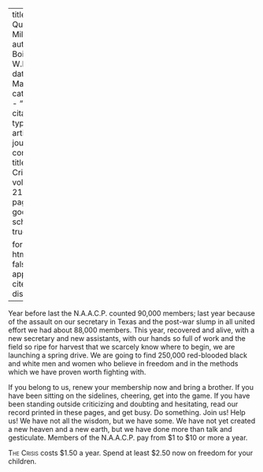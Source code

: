 
---
title: 'A Quarter Million'
author: Du Bois, W.E.B.
date: Mar. 1921
categories: 
  - ""
citation: 
  type: article-journal
  container-title: The Crisis
  volume: 21
  issue: 5
  page: 213
google-scholar: true

format:
  html:
    toc: false
    appendix-cite-as: display
---


Year before last the N.A.A.C.P. counted 90,000 members; last year because of the assault on our secretary in Texas and the post-war slump in all united effort we had about 88,000 members. This year, recovered and alive, with a new secretary and new assistants, with our hands so full of work and the field so ripe for harvest that we scarcely know where to begin, we are launching a spring drive. We are going to find 250,000 red-blooded black and white men and women who believe in freedom and in the methods which we have proven worth fighting with.

If you belong to us, renew your membership now and bring a brother. If you have been sitting on the sidelines, cheering, get into the game. If you have been standing outside criticizing and doubting and hesitating, read our record printed in these pages, and get busy. Do something. Join us! Help us! We have not all the wisdom, but we have some. We have not yet created a new heaven and a new earth, but we have done more than talk and gesticulate. Members of the N.A.A.C.P. pay from $1 to $10 or more a year.

<span style="font-variant:small-caps;">The Crisis</span> costs $1.50 a year. Spend at least $2.50 now on freedom for your children.

